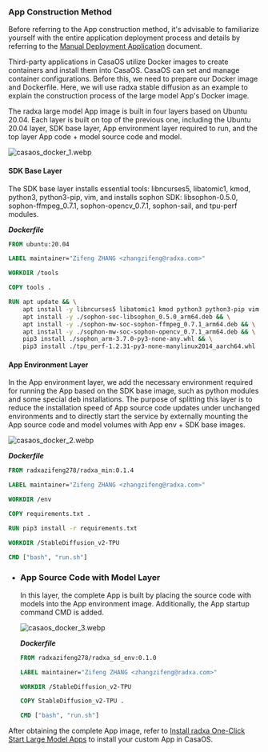 ### App Construction Method

Before referring to the App construction method, it's advisable to familiarize yourself with the entire application deployment process and details by referring to the [Manual Deployment Application](../local-ai-deploy) document.

Third-party applications in CasaOS utilize Docker images to create containers and install them into CasaOS. CasaOS can set and manage container configurations. Before this, we need to prepare our Docker image and Dockerfile. Here, we will use radxa stable diffusion as an example to explain the construction process of the large model App's Docker image.

The radxa large model App image is built in four layers based on Ubuntu 20.04. Each layer is built on top of the previous one, including the Ubuntu 20.04 layer, SDK base layer, App environment layer required to run, and the top layer App code + model source code and model.

![casaos_docker_1.webp](/img/general-tutorial/tpu_ai/casaos_docker_1.webp)

#### SDK Base Layer

The SDK base layer installs essential tools: libncurses5, libatomic1, kmod, python3, python3-pip, vim, and installs sophon SDK: libsophon-0.5.0, sophon-ffmpeg_0.7.1, sophon-opencv_0.7.1, sophon-sail, and tpu-perf modules.

**_Dockerfile_**

```dockerfile
FROM ubuntu:20.04

LABEL maintainer="Zifeng ZHANG <zhangzifeng@radxa.com>"

WORKDIR /tools

COPY tools .

RUN apt update && \
    apt install -y libncurses5 libatomic1 kmod python3 python3-pip vim && \
    apt install -y ./sophon-soc-libsophon_0.5.0_arm64.deb && \
    apt install -y ./sophon-mw-soc-sophon-ffmpeg_0.7.1_arm64.deb && \
    apt install -y ./sophon-mw-soc-sophon-opencv_0.7.1_arm64.deb && \
    pip3 install ./sophon_arm-3.7.0-py3-none-any.whl && \
    pip3 install ./tpu_perf-1.2.31-py3-none-manylinux2014_aarch64.whl
```

#### App Environment Layer

In the App environment layer, we add the necessary environment required for running the App based on the SDK base image, such as python modules and some special deb installations. The purpose of splitting this layer is to reduce the installation speed of App source code updates under unchanged environments and to directly start the service by externally mounting the App source code and model volumes with App env + SDK base images.

![casaos_docker_2.webp](/img/general-tutorial/tpu_ai/casaos_docker_2.webp)

**_Dockerfile_**

```dockerfile
FROM radxazifeng278/radxa_min:0.1.4

LABEL maintainer="Zifeng ZHANG <zhangzifeng@radxa.com>"

WORKDIR /env

COPY requirements.txt .

RUN pip3 install -r requirements.txt

WORKDIR /StableDiffusion_v2-TPU

CMD ["bash", "run.sh"]
```

- ### App Source Code with Model Layer

  In this layer, the complete App is built by placing the source code with models into the App environment image. Additionally, the App startup command CMD is added.

  ![casaos_docker_3.webp](/img/general-tutorial/tpu_ai/casaos_docker_3.webp)

  **_Dockerfile_**

  ```dockerfile
  FROM radxazifeng278/radxa_sd_env:0.1.0

  LABEL maintainer="Zifeng ZHANG <zhangzifeng@radxa.com>"

  WORKDIR /StableDiffusion_v2-TPU

  COPY StableDiffusion_v2-TPU .

  CMD ["bash", "run.sh"]
  ```

After obtaining the complete App image, refer to [Install radxa One-Click Start Large Model Apps](casaos_app_install#install-radxa-one-click-start-large-model-apps) to install your custom App in CasaOS.
